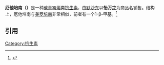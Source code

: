 {{expand|time=2015-10-11T19:47:17+00:00}}
{{refimprove|time=2015-10-11T19:47:17+00:00}}
{{drugbox
| Verifiedfields = changed
| verifiedrevid = 461095141
| IUPAC_name = (4''R'',5''S'',6''S'')-3-[(3''S'',5''S'')-5-[(3-carboxyphenyl)carbamoyl]<br>pyrrolidin-3-yl]sulfanyl-6-(1-hydroxyethyl)-4-methyl-7-<br>oxo-1-azabicyclo[3.2.0]hept-2-ene-2-carboxylic acid
| image = Ertapenem Formula V.1.svg
<!--Clinical data-->
| tradename = Invanz
| Drugs.com = {{drugs.com|monograph|invanz}}
| pregnancy_AU = B3
| pregnancy_US = B
| legal_status = Rx-only
| routes_of_administration = 肌注, [[静注|静注]]
<!--Pharmacokinetic data-->
| bioavailability = 90% ([[肌注|肌注]])
| protein_bound = 与浓度成反比; 85 to 95%
| metabolism = 小部分β-内酰胺水解，[[细胞色素P450|细胞色素P450]]代谢酶系统不参与
| elimination_half-life = 4 小时
| excretion = [[肾脏|肾脏]] (80%) 和粪便 (10%)
<!--Identifiers-->
| CAS_number_Ref = {{cascite|correct|??}}
| CAS_number = 153832-46-3
| ATC_prefix = J01
| ATC_suffix = DH03
| PubChem = 150610
| DrugBank_Ref = {{drugbankcite|correct|drugbank}}
| DrugBank = DB00303
| ChemSpiderID_Ref = {{chemspidercite|correct|chemspider}}
| ChemSpiderID = 132758
| UNII_Ref = {{fdacite|correct|FDA}}
| UNII = G32F6EID2H
| KEGG_Ref = {{keggcite|changed|kegg}}
| KEGG = D04049
| ChEBI_Ref = {{ebicite|correct|EBI}}
| ChEBI = 404903
| ChEMBL_Ref = {{ebicite|correct|EBI}}
| ChEMBL = 1359
<!--Chemical data-->
| C=22 | H=25 | N=3 | O=7 | S=1
| molecular_weight = 475.516 g/mol
| smiles = O=C(O)c1cc(ccc1)NC(=O)[C@H]4NC[C@@H](S\C3=C(\N2C(=O)[C@H]([C@H](O)C)[C@H]2[C@H]3C)C(=O)O)C4
| InChI = 1/C22H25N3O7S/c1-9-16-15(10(2)26)20(28)25(16)17(22(31)32)18(9)33-13-7-14(23-8-13)19(27)24-12-5-3-4-11(6-12)21(29)30/h3-6,9-10,13-16,23,26H,7-8H2,1-2H3,(H,24,27)(H,29,30)(H,31,32)/t9-,10-,13+,14+,15-,16-/m1/s1
| StdInChI_Ref = {{stdinchicite|correct|chemspider}}
| StdInChI = 1S/C22H25N3O7S/c1-9-16-15(10(2)26)20(28)25(16)17(22(31)32)18(9)33-13-7-14(23-8-13)19(27)24-12-5-3-4-11(6-12)21(29)30/h3-6,9-10,13-16,23,26H,7-8H2,1-2H3,(H,24,27)(H,29,30)(H,31,32)/t9-,10-,13+,14+,15-,16-/m1/s1
| StdInChIKey_Ref = {{stdinchicite|correct|chemspider}}
| StdInChIKey = JUZNIMUFDBIJCM-ANEDZVCMSA-N
}}
'''厄他培南（{{lang-en|Ertapenem}}）'''是一种[[碳青霉烯|碳青霉烯]]类[[抗生素|抗生素]]，由[[默沙东|默沙东]]以'''怡万之'''为商品名销售。结构上，厄他培南与[[美罗培南|美罗培南]]非常相似，前者有一个1-β-甲基。<ref>{{cite journal |author=Papp-Wallace KM, Endimiani A, Taracila MA, Bonomo RA |title=Carbapenems: past, present, and future |journal=Antimicrob. Agents Chemother. |volume=55 |issue=11 |pages=4943–60 | date=November  2011 |pmid=21859938 |pmc=3195018 |doi=10.1128/AAC.00296-11 |url=}}</ref>

==引用==
{{reflist}}

{{CephalosporinAntiBiotics}}
{{MSD}}
[[Category:抗生素|Category:抗生素]]